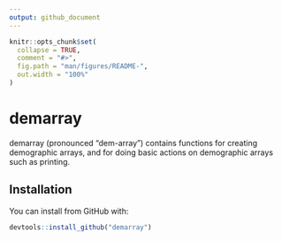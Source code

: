 ```yaml
---
output: github_document
---
```


<!-- README.md is generated from README.Rmd. Please edit that file -->

```r
knitr::opts_chunk$set(
  collapse = TRUE,
  comment = "#>",
  fig.path = "man/figures/README-",
  out.width = "100%"
)
```
# demarray

<!-- badges: start -->
<!-- badges: end -->

demarray (pronounced "dem-array") contains functions for creating demographic arrays, and for doing basic actions on demographic arrays such as printing.

## Installation

You can install from GitHub with:

``` r
devtools::install_github("demarray")
```
